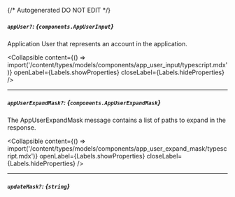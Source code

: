 {/* Autogenerated DO NOT EDIT  */}

##### `appUser?`: *{`components.AppUserInput`}*
Application User that represents an account in the application.

<Collapsible content={() => import('/content/types/models/components/app_user_input/typescript.mdx')} openLabel={Labels.showProperties} closeLabel={Labels.hideProperties} />


---
##### `appUserExpandMask?`: *{`components.AppUserExpandMask`}*
The AppUserExpandMask message contains a list of paths to expand in the response.

<Collapsible content={() => import('/content/types/models/components/app_user_expand_mask/typescript.mdx')} openLabel={Labels.showProperties} closeLabel={Labels.hideProperties} />


---
##### `updateMask?`: *{`string`}*


